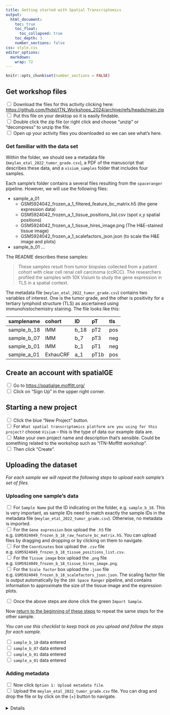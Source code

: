 ```yaml
---
title: Getting started with Spatial Transcriptomics
output:
  html_document:
    toc: true
    toc_float:
      toc_collapsed: true
    toc_depth: 3
    number_sections: false
css: style.css
editor_options: 
  markdown: 
    wrap: 72
---
```


```r
knitr::opts_chunk$set(number_sections = FALSE)
```

## Get workshop files

<input type="checkbox"> Download the files for this activity clicking
here:
<https://github.com/fhdsl/ITN_Workshops_2024/archive/refs/heads/main.zip>\
<input type="checkbox"> Put this file on your desktop so it is easily
findable.\
<input type="checkbox"> Double click the zip file (or right click and
choose "unzip" or "decompress" to unzip the file.\
<input type="checkbox"> Open up your activity files you downloaded so we
can see what's here.

### Get familiar with the data set

Within the folder, we should see a metadata file
(`meylan_etal_2022_tumor_grade.csv`), a PDF of the manuscript that
describes these data, and a `visium_samples` folder that includes four
samples.

Each sample's folder contains a several files resulting from the
`spaceranger` pipeline. However, we will use the following files:

-   sample_a_01
    -   GSM5924042_frozen_a_1_filtered_feature_bc_matrix.h5 (the gene
        expression data)
    -   GSM5924042_frozen_a_1_tissue_positions_list.csv (spot x,y
        spatial positions)
    -   GSM5924042_frozen_a_1_tissue_hires_image.png (The H&E-stained
        tissue image)
    -   GSM5924042_frozen_a_1_scalefactors_json.json (to scale the H&E
        image and plots)
-   sample_b_01 ...

The README describes these samples:

> These samples result from tumor biopsies collected from a patient
> cohort with clear cell renal cell carcinoma (ccRCC). The researchers
> profiled the samples with 10X Visium to study the gene expression in
> TLS in a spatial context.

The metadata file (`meylan_etal_2022_tumor_grade.csv`) contains two
variables of interest. One is the tumor grade, and the other is
positivity for a tertiary lymphoid structure (TLS) as ascertained using
immunohistochemistry staining. The file looks like this:

| samplename  | cohort   | ID   | pT   | tls |
|:------------|:---------|:-----|:-----|:----|
| sample_b_18 | IMM      | b_18 | pT2  | pos |
| sample_b_07 | IMM      | b_7  | pT3  | neg |
| sample_b_01 | IMM      | b_1  | pT1  | neg |
| sample_a_01 | ExhauCRF | a_1  | pT1b | pos |

## Create an account with spatialGE

<input type="checkbox"> Go to <https://spatialge.moffitt.org/>\
<input type="checkbox"> Click on "Sign Up" in the upper right corner.

## Starting a new project

<input type="checkbox"> Click the blue "New Project" button.\
<input type="checkbox"> For
`What spatial transcriptomics platform are you using for this project?`
choose `Visium` -- this is the type of data our example data are.\
<input type="checkbox"> Make your own project name and description
that's sensible. Could be something related to the workshop such as
"ITN-Moffitt workshop".\
<input type="checkbox"> Then click "Create".

## Uploading the dataset

*For each sample we will repeat the following steps to upload each
sample's set of files.*

### Uploading one sample's data {#uploading-one-samples-data}

<input type="checkbox"> For `Sample Name` put the ID indicating on the
folder, e.g. `sample_b_18`. This is very important, as sample IDs need
to match exactly the sample IDs in the metadata file
(`meylan_etal_2022_tumor_grade.csv`). Otherwise, no metadata is
imported.\
<input type="checkbox"> For the `Gene expression` box upload the `.h5`
file e.g. `GSM5924049_frozen_b_18_raw_feature_bc_matrix.h5`. You can
upload files by dragging and dropping or by clicking on them to
navigate.\
<input type="checkbox"> For the `Coordinates` box upload the `.csv` file
e.g. `GSM5924049_frozen_b_18_tissue_positions_list.csv`.\
<input type="checkbox"> For the `Tissue image` box upload the `.png`
file e.g. `GSM5924049_frozen_b_18_tissue_hires_image.png`.\
<input type="checkbox"> For the `Scale factor` box upload the `.json`
file e.g. `GSM5924049_frozen_b_18_scalefactors_json.json`. The scaling
factor file is output automatically by the `10X Space Ranger` pipeline,
and contains information to approximate the size of the tissue image and
the expression plots.

<input type="checkbox"> Once the above steps are done click the green
`Import Sample`.

Now [return to the beginning of these
steps](#uploading-one-samples-data) to repeat the same steps for the
other sample.

*You can use this checklist to keep track as you upload and follow the
steps for each sample.*

<input type="checkbox"> `sample_b_18` data entered\
<input type="checkbox"> `sample_b_07` data entered\
<input type="checkbox"> `sample_b_01` data entered\
<input type="checkbox"> `sample_a_01` data entered

### Adding metadata

<input type="checkbox"> Now click `Option 1: Upload metadata file`.\
<input type="checkbox"> Upload the `meylan_etal_2022_tumor_grade.csv`
file. You can drag and drop the file or by click on the (+) button to
navigate.\

####  {.click_to_expand_block}

<details>

Metadata can also be added manually. To do so, follow these steps:

<input type="checkbox"> Click `Option 2: Add metadata manually`.\
<input type="checkbox"> Click `Add new metadata column`. Add a column
named `patient`.\
<input type="checkbox"> Click `Add new metadata column` again. Add a
column named `therapy`.

You can reference the `meylan_etal_2022_tumor_grade.csv` file's contents
to add these data for each sample:

| samplename  | pT   | tls |
|:------------|:-----|:----|
| sample_b_18 | pT2  | pos |
| sample_b_07 | pT3  | neg |
| sample_b_01 | pT1  | neg |
| sample_a_01 | pT1b | pos |

<input type="checkbox"> Add this `sample_b_18` corresponding `pT` and
`tls` information.\
<input type="checkbox"> Add this `sample_b_07` corresponding `pT` and
`tls` information.\
<input type="checkbox"> Add this `sample_b_01` corresponding `pT` and
`tls` information.\
<input type="checkbox"> Add this `sample_a_01` corresponding `pT` and
`tls` information.\

#### 

**Remember:** The sample IDs in the metadata should match exactly the
sample names used during file import.

### After you've entered the data and metadata:

**NOTE**: Make sure to upload all the samples before clicking the
`Import Data` button

<input type="checkbox"> You will not be able to edit the project (unless
you start a new project completely) after you click `Import Data`. So
make sure everything is as you intend and then click `Import Data`.

This will take a little bit of time. Note you can have it send you an
email instead of waiting on the page.

## Filtering your data

Each ST technology will require different filtering parameters. Compared
to single-cell ST, spot-level ST (e.g., Visium), tends to yield more
counts per spot. Even among spot-level ST projects, these parameters
will need adjustment considering the sequencing depth and cellularity
(i.e., cells per area unit). For these reasons, the values used here
should not be taken as "golden rule", but rather, users are encouraged
to try different parameters and see what filtering procedure produces
the most "noise" reduction without loosing too much relevant
information. spatialGE provides statistics and plots to help the user
assess the effect of filtering.

<input type="checkbox"> Go to the "Filter data" tab.\
<input type="checkbox"> Click "Filter spots/cells".\
<input type="checkbox"> Enter the minimum number of counts a spot needs
to have to be kept in the data set. In this case, 500 will be input.\
<input type="checkbox"> Enter the minimum number of genes a spot needs
to have to be kept in the data set. In this case, 100 will be input.\
<input type="checkbox"> Click the "Mitochondrial genes (\^MT-)" box to
filter spots by mitochondrial gene content. Keep in mind that some ST
platforms do not quantify mitochondrial genes.\
<input type="checkbox"> Enter the maximum percentage of mitochondrial
counts. Use 20% in this case.\

####  {.click_to_expand_block}

<details>

Users can also remove genes with low number of counts. This is advisable
in most cases. However, since ST features a high gene dropout (i.e.,
genes that the technology fails to quantify), imposing a filter too
stringent might lead to keep very little usable information in the data
set.

To perform a gene count filter:

<input type="checkbox"> Now, to filter out genes, click "Filter genes".\
<input type="checkbox"> Filter out genes with less than 2000 counts.\
<input type="checkbox"> Filter out genes expressed in less than 20
spots.\

#### 

<input type="checkbox"> Once you have all the filter settings as you'd
like click the blue "APPLY FILTER" button.\
<input type="checkbox"> Users can also download a "parameter file",
which contains the filtering settings used for reproducibility. To do
this, locate the "Download parameter log" link below the "APPLY FILTER"
button.

### Visualize filtering results

#### Count distributions

<input type="checkbox"> Click "Violin plots" to visualize count
distribution after filtering.\
<input type="checkbox"> Currently, "total_counts" and "total_genes" per
spot can be visualized.\
<input type="checkbox"> When changing the variable to plot, click the
blue "GENERATE PLOTS" button to update.

####  {.click_to_expand_block}

<details>

#### Quilt plot

The quilt plot tab within the QC and Data Transformation module allows visualization of
the counts or detected genes per spot. This functionality might be useful to assess
the localization of areas with low cellularity or necrotic.

<input type="checkbox"> Click `Quilt plot` to visualize the total number
of genes or counts per spot and their spatial context.\
<input type="checkbox"> Select `total_counts`.\
<input type="checkbox"> Select one sample underneath the `First sample`
dropdown menu.\
<input type="checkbox"> And select a second sample to compare to
underneath the `Second sample` drop-down menu.\
<input type="checkbox"> Click blue "GENERATE PLOTS" button to create the
plot.

#### 

## Normalize Data

<input type="checkbox"> Click the "Normalize data" tab.\
<input type="checkbox"> Click "Use SCTransform" to apply Seurat's
normalization method.\
<input type="checkbox"> Click the blue "NORMALIZE DATA" to start
normalization.\

####  {.click_to_expand_block}

<details>

<input type="checkbox"> The distribution of counts per spot for a given
gene can also be plotted. For example, *MAP2K2*. When querying a gene,
keep in mind that the query is case-sensitive. Since these are human
samples, use all-upper case letters.\
<input type="checkbox"> Click "GENERATE PLOTS" to show the number of
*MAP2K2* counts per spot.

#### 

## Visualization

### Gene expression comparative visualization

<input type="checkbox"> Click the `Visualization` module on the left
side menu.\
<input type="checkbox"> You can search for your favorite gene in the
`Search and select genes` menu. For this example query and click
*IGKC*.\
<input type="checkbox"> Also query and click *MS4A1* gene.\
<input type="checkbox"> Lastly, also query and click *COL1A1*.\
<input type="checkbox"> Click blue "GENERATE PLOTS" button to create the
plot.

Images can be exported in multiple formats (PNG/SVG/PDF).

####  {.click_to_expand_block}

<details>

<summary>Click here for instructions on gene expression
surfaces.</summary>

Expression surface

Alternatively, an "expression surface" can be generated. This is a type
of plot where expression values are inferred for the spaces not
quantified between spots

<input type="checkbox"> Click the "Expression surface" tab.\
<input type="checkbox"> In the `Search and select genes` menu search and
select `IGKC`.\
<input type="checkbox"> Click "ESTIMATE SURFACES" button to create the
plot.

</details>

#### 

## Spatial Domain Detection

<input type="checkbox"> Click the "Spatial domain detection" on the left
side menu.\
<input type="checkbox"> Now in the `Number of domains` slider put 3 to 5
domains will be detected in the samples. This is how many clusters will
attempt to be identified.\
<input type="checkbox"> For `Number of most variable genes to use`
choose 3000 with high variation will be used to detect the domains.\
<input type="checkbox"> Finally, click "RUN STCLUST" to find clusters.\
<input type="checkbox"> Explore the results by clicking each `K=` tab.

Images can be exported in multiple formats (PNG/SVG/PDF).

## Phenotyping

In spatialGE, inferring cell types on Visium data sets is achieved with
STdeconvolve ([Miller et al.
2022](https://doi.org/10.1038/s41467-022-30033-z)). The STdeconvolve is
performed in two stages:

1.  The method attempts to fit a series of models composed of "latent
    topics". Each latent topic represents a cell type, a cell state, or
    even a functional niche.

2.  The latent topics are assigned a biological identity based on a list
    of reference genes. The assignments are obtained via gene set
    enrichment analysis (GSEA).
    
<input type="checkbox"> Click the "Phenotyping" module on the left
side menu.\
<input type="checkbox"> To begin stage 1, select 7 to 10 topics in the 
`Fit LDA models with this many topics` slider. This is the number of topics within 
each model: One model with 7 topics, another with 8, another with 9, 
and one with 10 topics.\
<input type="checkbox"> For `Use this many variable genes`
choose 5000 with high variation will be used to detect the domains.\
<input type="checkbox"> Finally, click "RUN LDA MODELS".\

<input type="checkbox"> To begin stage 2, select the "CellMarker signatures (v2.0, Human-Cancer)"
reference data set from the "Gene signatures" drop-down.\
<input type="checkbox"> Then, click "ASSIGN IDENTITIES" to begin GSEA.\


